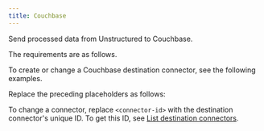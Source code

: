 ```yaml
---
title: Couchbase
---
```


Send processed data from Unstructured to Couchbase.

The requirements are as follows.


<CouchbasePrerequisites />

To create or change a Couchbase destination connector, see the following examples.


<CodeGroup>
    <CouchbaseSDK />
    <CouchbaseAPIRESTCreate />
    <CouchbaseAPIRESTChange />
</CodeGroup>

Replace the preceding placeholders as follows:


<CouchbaseAPIPlaceholders />

To change a connector, replace `<connector-id>` with the destination connector's unique ID. 
To get this ID, see [List destination connectors](/platform-api/api/overview#list-destination-connectors).